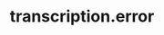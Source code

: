 ---
title: transcription.error
description: Payload definition for the webhook event `transcription.error`
openapi-schema: WebhookTranscriptionErrorPayload
---
